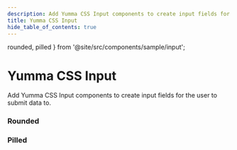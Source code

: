 ```yaml
---
description: Add Yumma CSS Input components to create input fields for the user to submit data to.
title: Yumma CSS Input
hide_table_of_contents: true
---
```



  rounded,
  pilled
} from '@site/src/components/sample/input';

# Yumma CSS Input

Add Yumma CSS Input components to create input fields for the user to submit data to.

### Rounded

<Preview
  data = {rounded}
  useCenter
  usePadding
  useTabs
  useVersion = '2974781'
/>

### Pilled

<Preview
  data = {pilled}
  useCenter
  usePadding
  useTabs
  useVersion = '2974781'
/>